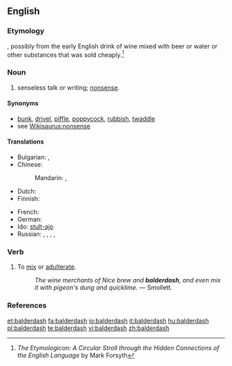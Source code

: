 ==English==

===Etymology===
{{unk.}}, possibly from the early English drink of wine mixed with beer or water or other substances that was sold cheaply.<ref>''The Etymologicon: A Circular Stroll through the Hidden Connections of the English Language'' by Mark Forsyth</ref>

===Noun===
{{en-noun|-}}

# senseless talk or writing; [[nonsense]].
<!-- # a rapidly receding hairline
# {{vulgar}} adulterated wine -->

====Synonyms====
* [[bunk]], [[drivel]], [[piffle]], [[poppycock]], [[rubbish]], [[twaddle]]
* see [[Wikisaurus:nonsense]]

====Translations====
{{trans-top|nonsense}}
* Bulgarian: {{t|bg|глупост|f|p|tr=glúposti|alt=глупости|sc=Cyrl}}, {{t|bg|безсмислица|f|p|tr=bezsmíslici|alt=безсмислици|sc=Cyrl}}
* Chinese:
*: Mandarin: {{t-|cmn|胡說八道|sc=Hani}}, {{t-|cmn|胡说八道|tr=húshuōbādào|sc=Hani}}
* Dutch: {{t|nl|gebazel|n}}
* Finnish: {{t-|fi|soopa}}
{{trans-mid}}
* French: {{t|fr|bêtises|f|p}}
* German: {{t|de|Gefasel|n}}
* Ido: [[stulto|stult-ajo]]
* Russian: {{t|ru|чепуха|f|tr=čepuxá}}, {{t|ru|бессмыслица|f|tr=bessmýslica}}, {{t|ru|вздор|m|tr=vzdor}}, {{t|ru|галиматья|f|tr=galimatʹjá}}, {{t|ru|белиберда|f|tr=beliberdá}}
{{trans-bottom}}

===Verb===
{{en-verb|balderdashes|balderdashing|balderdashed}}

# To [[mix]] or [[adulterate]].
#: ''The wine merchants of Nice brew and '''balderdash''', and even mix it with pigeon's dung and quicklime.'' &mdash; Smollett.

===References===
<references/>

[[et:balderdash]]
[[fa:balderdash]]
[[io:balderdash]]
[[it:balderdash]]
[[hu:balderdash]]
[[pl:balderdash]]
[[te:balderdash]]
[[vi:balderdash]]
[[zh:balderdash]]